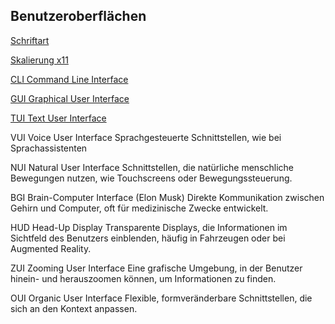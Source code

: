 == Benutzeroberflächen ==

[[Schriftart]]

[[Skalierung x11]]

[[CLI Command Line Interface]]

[[GUI  Graphical User Interface]]

[[TUI Text User Interface]]

VUI	Voice User Interface
Sprachgesteuerte Schnittstellen, wie bei Sprachassistenten

NUI	Natural User Interface
Schnittstellen, die natürliche menschliche Bewegungen nutzen, wie Touchscreens
oder Bewegungssteuerung.

BGI	Brain-Computer Interface (Elon Musk)
Direkte Kommunikation zwischen Gehirn und Computer, oft für medizinische Zwecke
entwickelt.

HUD	Head-Up Display
Transparente Displays, die Informationen im Sichtfeld des Benutzers einblenden,
häufig in Fahrzeugen oder bei Augmented Reality.

ZUI	Zooming User Interface
Eine grafische Umgebung, in der Benutzer hinein- und herauszoomen können, um
Informationen zu finden.

OUI	Organic User Interface
Flexible, formveränderbare Schnittstellen, die sich an den Kontext anpassen.
